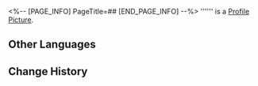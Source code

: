 <%-- [PAGE_INFO]
PageTitle=##
[END_PAGE_INFO] --%>
{{Item Infobox
|id          = 250590
|image       = Item .png
|type        = Dice Face
|invCategory = 
|rarity      = 3
|effect      = 
|description = 
}}
'''''' is a [[Profile Picture]].

==Other Languages==
{{Other Languages
|en   = 
|zhs  = 
|zht  = 
|ja   = 
|ko   = 
|es   = 
|fr   = 
|ru   = 
|th   = 
|vi   = 
|de   = 
|id   = 
|pt   = 
}}

==Change History==
{{Change History|1.6}}